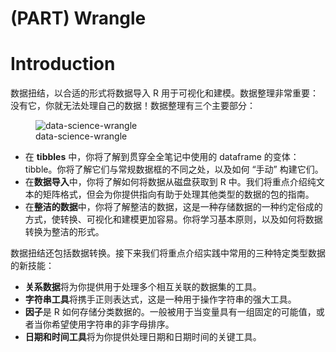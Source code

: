 # (PART) Wrangle {-}

# Introduction {#wrangle-intro}

数据扭结，以合适的形式将数据导入 R 用于可视化和建模。数据整理非常重要：没有它，你就无法处理自己的数据！数据整理有三个主要部分：

![data-science-wrangle](https://d33wubrfki0l68.cloudfront.net/e3f9e555d0035731c04642ceb58a03fb84b98a7d/4f070/diagrams/data-science-wrangle.png)

- 在 **tibbles** 中，你将了解到贯穿全全笔记中使用的 dataframe 的变体：tibble。你将了解它们与常规数据框的不同之处，以及如何 “手动” 构建它们。
- 在**数据导入**中，你将了解如何将数据从磁盘获取到 R 中。我们将重点介绍纯文本的矩阵格式，但会为你提供指向有助于处理其他类型的数据的包的指南。
- 在**整洁的数据**中，你将了解整洁的数据，这是一种存储数据的一种约定俗成的方式，使转换、可视化和建模更加容易。你将学习基本原则，以及如何将数据转换为整洁的形式。

数据扭结还包括数据转换。接下来我们将重点介绍实践中常用的三种特定类型数据的新技能：

- **关系数据**将为你提供用于处理多个相互关联的数据集的工具。
- **字符串工具**将携手正则表达式，这是一种用于操作字符串的强大工具。
- **因子**是 R 如何存储分类数据的。一般被用于当变量具有一组固定的可能值，或者当你希望使用字符串的非字母排序。
- **日期和时间工具**将为你提供处理日期和日期时间的关键工具。